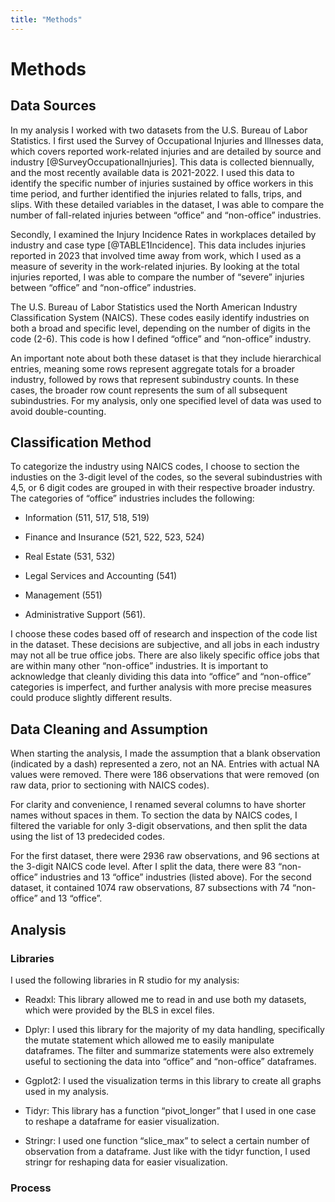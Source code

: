 ```yaml
---
title: "Methods"
---
```


# Methods

## Data Sources 

In my analysis I worked with two datasets from the U.S. Bureau of Labor Statistics. I first used the Survey of Occupational Injuries and Illnesses data, which covers reported work-related injuries and are detailed by source and industry [@SurveyOccupationalInjuries]. This data is collected biennually, and the most recently available data is 2021-2022. I used this data to identify the specific number of injuries sustained by office workers in this time period, and further identified the injuries related to falls, trips, and slips. With these detailed variables in the dataset, I was able to compare the number of fall-related injuries between "office" and "non-office" industries.

Secondly, I examined the Injury Incidence Rates in workplaces detailed by industry and case type [@TABLE1Incidence]. This data includes injuries reported in 2023 that involved time away from work, which I used as a measure of severity in the work-related injuries. By looking at the total injuries reported, I was able to compare the number of "severe" injuries between "office" and "non-office" industries.

The U.S. Bureau of Labor Statistics used the North American Industry Classification System (NAICS). These codes easily identify industries on both a broad and specific level, depending on the number of digits in the code (2-6). This code is how I defined "office" and "non-office" industry.

An important note about both these dataset is that they include hierarchical entries, meaning some rows represent aggregate totals for a broader industry, followed by rows that represent subindustry counts. In these cases, the broader row count represents the sum of all subsequent subindustries. For my analysis, only one specified level of data was used to avoid double-counting.

## Classification Method

To categorize the industry using NAICS codes, I choose to section the industies on the 3-digit level of the codes, so the several subindustries with 4,5, or 6 digit codes are grouped in with their respective broader industry. The categories of "office" industries includes the following:

-   Information (511, 517, 518, 519)

-   Finance and Insurance (521, 522, 523, 524)

-   Real Estate (531, 532)

-   Legal Services and Accounting (541)

-   Management (551)

-   Administrative Support (561).

I choose these codes based off of research and inspection of the code list in the dataset. These decisions are subjective, and all jobs in each industry may not all be true office jobs. There are also likely specific office jobs that are within many other "non-office" industries. It is important to acknowledge that cleanly dividing this data into "office" and "non-office" categories is imperfect, and further analysis with more precise measures could produce slightly different results.

## Data Cleaning and Assumption

When starting the analysis, I made the assumption that a blank observation (indicated by a dash) represented a zero, not an NA. Entries with actual NA values were removed. There were 186 observations that were removed (on raw data, prior to sectioning with NAICS codes).

For clarity and convenience, I renamed several columns to have shorter names without spaces in them. To section the data by NAICS codes, I filtered the variable for only 3-digit observations, and then split the data using the list of 13 predecided codes.

For the first dataset, there were 2936 raw observations, and 96 sections at the 3-digit NAICS code level. After I split the data, there were 83 "non-office" industries and 13 "office" industries (listed above). For the second dataset, it contained 1074 raw observations, 87 subsections with 74 "non-office" and 13 "office".

## Analysis 

### Libraries

I used the following libraries in R studio for my analysis:

-   Readxl: This library allowed me to read in and use both my datasets, which were provided by the BLS in excel files.

-   Dplyr: I used this library for the majority of my data handling, specifically the mutate statement which allowed me to easily manipulate dataframes. The filter and summarize statements were also extremely useful to sectioning the data into "office" and "non-office" dataframes.

-   Ggplot2: I used the visualization terms in this library to create all graphs used in my analysis.

-   Tidyr: This library has a function "pivot_longer" that I used in one case to reshape a dataframe for easier visualization.

-   Stringr: I used one function "slice_max" to select a certain number of observation from a dataframe. Just like with the tidyr function, I used stringr for reshaping data for easier visualization.

### Process
